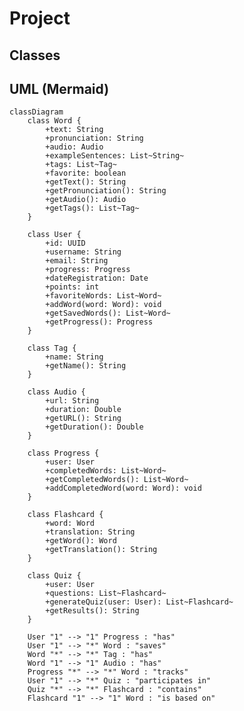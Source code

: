 # Project
## Classes

## UML (Mermaid)

``` mermaid
classDiagram
    class Word {
        +text: String
        +pronunciation: String
        +audio: Audio
        +exampleSentences: List~String~
        +tags: List~Tag~
        +favorite: boolean
        +getText(): String
        +getPronunciation(): String
        +getAudio(): Audio
        +getTags(): List~Tag~
    }

    class User {
        +id: UUID
        +username: String
        +email: String
        +progress: Progress
        +dateRegistration: Date
        +points: int
        +favoriteWords: List~Word~
        +addWord(word: Word): void
        +getSavedWords(): List~Word~
        +getProgress(): Progress
    }

    class Tag {
        +name: String
        +getName(): String
    }

    class Audio {
        +url: String
        +duration: Double
        +getURL(): String
        +getDuration(): Double
    }

    class Progress {
        +user: User
        +completedWords: List~Word~
        +getCompletedWords(): List~Word~
        +addCompletedWord(word: Word): void
    }

    class Flashcard {
        +word: Word
        +translation: String
        +getWord(): Word
        +getTranslation(): String
    }

    class Quiz {
        +user: User
        +questions: List~Flashcard~
        +generateQuiz(user: User): List~Flashcard~
        +getResults(): String
    }

    User "1" --> "1" Progress : "has"
    User "1" --> "*" Word : "saves"
    Word "*" --> "*" Tag : "has"
    Word "1" --> "1" Audio : "has"
    Progress "*" --> "*" Word : "tracks"
    User "1" --> "*" Quiz : "participates in"
    Quiz "*" --> "*" Flashcard : "contains"
    Flashcard "1" --> "1" Word : "is based on"
```